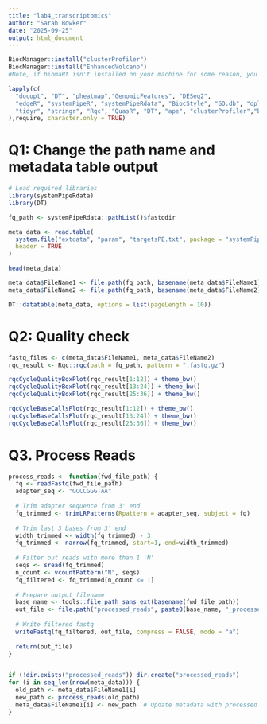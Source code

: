 ```yaml
---
title: "lab4_transcriptomics"
author: "Sarah Bowker"
date: "2025-09-25"
output: html_document
---
```


```r
BiocManager::install("clusterProfiler")
BiocManager::install("EnhancedVolcano")
#Note, if biomaRt isn't installed on your machine for some reason, you should install it as well. 

lapply(c(
  "docopt", "DT", "pheatmap","GenomicFeatures", "DESeq2",
  "edgeR", "systemPipeR", "systemPipeRdata", "BiocStyle", "GO.db", "dplyr",
  "tidyr", "stringr", "Rqc", "QuasR", "DT", "ape", "clusterProfiler","biomaRt","EnhancedVolcano"
),require, character.only = TRUE) 
```
# Q1: Change the path name and metadata table output

```r
# Load required libraries
library(systemPipeRdata)
library(DT)

fq_path <- systemPipeRdata::pathList()$fastqdir

meta_data <- read.table(
  system.file("extdata", "param", "targetsPE.txt", package = "systemPipeRdata"),
  header = TRUE
)

head(meta_data)

meta_data$FileName1 <- file.path(fq_path, basename(meta_data$FileName1))
meta_data$FileName2 <- file.path(fq_path, basename(meta_data$FileName2))

DT::datatable(meta_data, options = list(pageLength = 10))
```

# Q2: Quality check

```r

fastq_files <- c(meta_data$FileName1, meta_data$FileName2)
rqc_result <- Rqc::rqc(path = fq_path, pattern = ".fastq.gz")

rqcCycleQualityBoxPlot(rqc_result[1:12]) + theme_bw()
rqcCycleQualityBoxPlot(rqc_result[13:24]) + theme_bw()
rqcCycleQualityBoxPlot(rqc_result[25:36]) + theme_bw()

rqcCycleBaseCallsPlot(rqc_result[1:12]) + theme_bw()
rqcCycleBaseCallsPlot(rqc_result[13:24]) + theme_bw()
rqcCycleBaseCallsPlot(rqc_result[25:36]) + theme_bw()
```

# Q3. Process Reads
```r
process_reads <- function(fwd_file_path) {
  fq <- readFastq(fwd_file_path)
  adapter_seq <- "GCCCGGGTAA"
  
  # Trim adapter sequence from 3' end
  fq_trimmed <- trimLRPatterns(Rpattern = adapter_seq, subject = fq)
  
  # Trim last 3 bases from 3' end
  width_trimmed <- width(fq_trimmed) - 3
  fq_trimmed <- narrow(fq_trimmed, start=1, end=width_trimmed)
  
  # Filter out reads with more than 1 'N'
  seqs <- sread(fq_trimmed)
  n_count <- vcountPattern("N", seqs)
  fq_filtered <- fq_trimmed[n_count <= 1]
  
  # Prepare output filename
  base_name <- tools::file_path_sans_ext(basename(fwd_file_path))
  out_file <- file.path("processed_reads", paste0(base_name, "_processed.fastq"))
  
  # Write filtered fastq
  writeFastq(fq_filtered, out_file, compress = FALSE, mode = "a")
  
  return(out_file)
}


if (!dir.exists("processed_reads")) dir.create("processed_reads")
for (i in seq_len(nrow(meta_data))) {
  old_path <- meta_data$FileName1[i]
  new_path <- process_reads(old_path)
  meta_data$FileName1[i] <- new_path  # Update metadata with processed file path
}
```